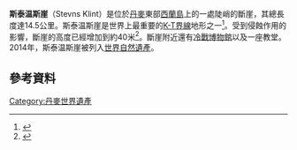{{coord|55|16|2|N|12|25|24|E|display=title}}
{{世界文化遗产概要表
| site_img = Image:Stevns_Klint_-_Rødvig_(23).jpg
| site_img_capt = 斯泰温斯崖
| site_img_width = 350px
| zh_name = 斯泰温斯崖
| en_name = Stevns Klint
| fr_name = 
| country = {{DEN}}
| Region = 欧洲和北美地区
| criterion_n = (viii)
| rg_year = 2014
| org_url = http://whc.unesco.org/en/list/1416 1416
| map_img = 
| map_img_width = 
| locator_x = 
| locator_y = 
}}
'''斯泰温斯崖'''（Stevns Klint）是位於[[丹麥|丹麥]]東部[[西蘭島|西蘭島]]上的一處陡峭的斷崖，其總長度達14.5公里。斯泰温斯崖是世界上最重要的[[K-T界線|K-T界線]]地形之一<ref>{{cite web|url=http://whc.unesco.org/en/tentativelists/5473/|title=Stevns Klint|publisher=UNESCO|accessdate=23 June 2014|language=|archive-date=2017-01-09|archive-url=https://web.archive.org/web/20170109165240/http://whc.unesco.org/en/tentativelists/5473/|dead-url=no}}</ref>。受到侵蝕作用的影響，斷崖的高度已經增加到約40米<ref name=dsd>{{cite web|url=http://www.denstoredanske.dk/It,_teknik_og_naturvidenskab/Geologi_og_kartografi/Danmark,_Kridt/Stevns_Klint?highlight=stevns%20klint|title=Stevns Klint|publisher=''Den Store Danske''|accessdate=23 June 2014|language=da|archive-date=2016-04-22|archive-url=https://web.archive.org/web/20160422170903/http://denstoredanske.dk/It,_teknik_og_naturvidenskab/Geologi_og_kartografi/Danmark,_Kridt/Stevns_Klint?highlight=stevns%20klint|dead-url=no}}</ref>。斷崖附近還有[[冷戰博物館|冷戰博物館]]以及一座教堂。2014年，斯泰温斯崖被列入[[世界自然遺產|世界自然遺產]]。

==參考資料==
{{Reflist}}
{{Commons category|Stevns Klint}}
{{丹麥世界遺產}}
[[Category:丹麥世界遺產|Category:丹麥世界遺產]]